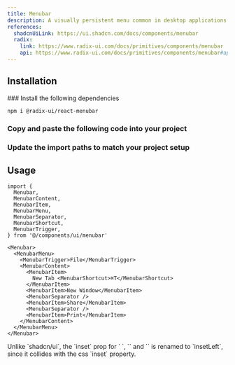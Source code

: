 ```yaml
---
title: Menubar
description: A visually persistent menu common in desktop applications that provides quick access to a consistent set of commands.
references:
  shadcnUiLink: https://ui.shadcn.com/docs/components/menubar
  radix:
    link: https://www.radix-ui.com/docs/primitives/components/menubar
    api: https://www.radix-ui.com/docs/primitives/components/menubar#api-reference
---
```


<ComponentPreview name="menubar" withRecipe />

## Installation

<Steps>
### Install the following dependencies

```bash npm2yarn
npm i @radix-ui/react-menubar
```

### Copy and paste the following code into your project

<ComponentSource name="menubar" />

### Update the import paths to match your project setup

</Steps>

## Usage

```tsx
import {
  Menubar,
  MenubarContent,
  MenubarItem,
  MenubarMenu,
  MenubarSeparator,
  MenubarShortcut,
  MenubarTrigger,
} from '@/components/ui/menubar'
```

```tsx
<Menubar>
  <MenubarMenu>
    <MenubarTrigger>File</MenubarTrigger>
    <MenubarContent>
      <MenubarItem>
        New Tab <MenubarShortcut>⌘T</MenubarShortcut>
      </MenubarItem>
      <MenubarItem>New Window</MenubarItem>
      <MenubarSeparator />
      <MenubarItem>Share</MenubarItem>
      <MenubarSeparator />
      <MenubarItem>Print</MenubarItem>
    </MenubarContent>
  </MenubarMenu>
</Menubar>
```

<Callout emoji="⚠️">
  Unlike `shadcn/ui`, the `inset` prop for `<MenubarSubTrigger />
  `, `<MenubarItem />` and `<MenubarLabel />` is renamed to `insetLeft`, since it collides with the css
  `inset` property.
</Callout>
